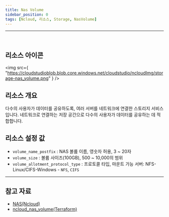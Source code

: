 ```yaml
---
title: Nas Volume
sidebar_position: 0
tags: [Ncloud, 리소스, Storage, NasVolume]
---
```


<hr />
<br />

## 리소스 아이콘

<img
    src={
        "https://cloudstudioblob.blob.core.windows.net/cloudstudio/ncloudImg/storage-nas_volume.png"
    }
/>

## 리소스 개요

다수의 사용자가 데이터를 공유하도록, 여러 서버를 네트워크에 연결한 스토리지 서비스입니다. 네트워크로 연결하는 저장 공간으로 다수의 사용자가 데이터를 공유하는 데 적합합니다.

## 리소스 설정 값

-   `volume_name_postfix` : NAS 볼륨 이름, 영숫자 허용, 3 ~ 20자
-   `volume_size` : 볼륨 사이즈(100GB), 500 ~ 10,000의 범위
-   `volume_allotment_protocol_type` : 프로토콜 타입, 마운트 가능 서버: NFS-Linux/CIFS-Windows - `NFS`, `CIFS`

---

## 참고 자료

-   [NAS(Ncloud)](https://www.ncloud.com/product/storage/nas)
-   [ncloud_nas_volume(Terraform)](https://registry.terraform.io/providers/NaverCloudPlatform/ncloud/latest/docs/resources/nas_volume)
